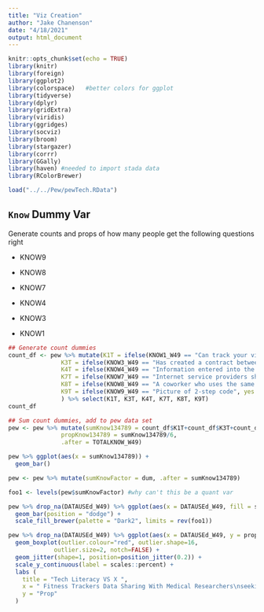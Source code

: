 ```yaml
---
title: "Viz Creation"
author: "Jake Chanenson"
date: "4/18/2021"
output: html_document
---
```


```r
knitr::opts_chunk$set(echo = TRUE)
library(knitr)
library(foreign)      
library(ggplot2)      
library(colorspace)   #better colors for ggplot
library(tidyverse)    
library(dplyr)
library(gridExtra)
library(viridis)
library(ggridges)
library(socviz)
library(broom)
library(stargazer)
library(corrr)
library(GGally)
library(haven) #needed to import stada data
library(RColorBrewer)
```

```r
load("../../Pew/pewTech.RData")
```

## `Know` Dummy Var
Generate counts and props of how many people get the following questions right 

* KNOW9

* KNOW8

* KNOW7

* KNOW4 

* KNOW3

* KNOW1

```r
## Generate count dummies
count_df <- pew %>% mutate(K1T = ifelse(KNOW1_W49 == "Can track your visits and activity on the site", yes = 1, no = 0 ),
               K3T = ifelse(KNOW3_W49 == "Has created a contract between itself and its users about how it will use their data", yes = 1, no = 0),
               K4T = ifelse(KNOW4_W49 == "Information entered into the site is encrypted", yes = 1, no = 0),
               K7T = ifelse(KNOW7_W49 == "Internet service providers should treat all traffic on their networks equally", yes = 1, no = 0),
               K8T = ifelse(KNOW8_W49 == "A coworker who uses the same computer", yes = 1, no = 0),
               K9T = ifelse(KNOW9_W49 == "Picture of 2-step code", yes = 1, no = 0)
               ) %>% select(K1T, K3T, K4T, K7T, K8T, K9T)
count_df

## Sum count dummies, add to pew data set
pew <- pew %>% mutate(sumKnow134789 = count_df$K1T+count_df$K3T+count_df$K4T+count_df$K7T+count_df$K8T+count_df$K9T,
               propKnow134789 = sumKnow134789/6,
               .after = TOTALKNOW_W49)
```


```r
pew %>% ggplot(aes(x = sumKnow134789)) +
  geom_bar()
```


```r
pew <- pew %>% mutate(sumKnowFactor = dum, .after = sumKnow134789)

foo1 <- levels(pew$sumKnowFactor) #why can't this be a quant var 

pew %>% drop_na(DATAUSEd_W49) %>% ggplot(aes(x = DATAUSEd_W49, fill = sumKnowFactor)) +
  geom_bar(position = "dodge") +
  scale_fill_brewer(palette = "Dark2", limits = rev(foo1))
```


```r
pew %>% drop_na(DATAUSEd_W49) %>% ggplot(aes(x = DATAUSEd_W49, y = propKnow134789)) +
  geom_boxplot(outlier.colour="red", outlier.shape=16,
             outlier.size=2, notch=FALSE) +
  geom_jitter(shape=1, position=position_jitter(0.2)) +
  scale_y_continuous(label = scales::percent) +
  labs (
    title = "Tech Literacy VS X ",
    x = " Fitness Trackers Data Sharing With Medical Researchers\nseeking to better understand the link between exercise and heart disease",
    y = "Prop"
  )
```

